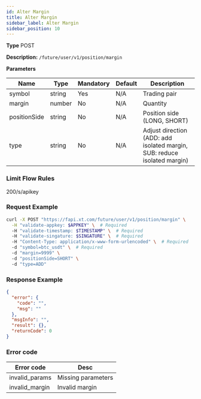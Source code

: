 ```yaml
---
id: Alter Margin
title: Alter Margin
sidebar_label: Alter Margin
sidebar_position: 10
---
```


**Type** POST

**Description:** `/future/user/v1/position/margin`

**Parameters**

| Name | Type | Mandatory | Default | Description |
| --- | --- | --- | --- | --- |
| symbol | string | Yes | N/A | Trading pair |
| margin | number | No | N/A | Quantity |
| positionSide | string | No | N/A | Position side (LONG, SHORT) |
| type | string | No | N/A | Adjust direction (ADD: add isolated margin, SUB: reduce isolated margin) |

### Limit Flow Rules

200/s/apikey

### Request Example

```bash title="Request"
curl -X POST "https://fapi.xt.com/future/user/v1/position/margin" \
  -H "validate-appkey: $APPKEY" \  # Required
  -H "validate-timestamp: $TIMESTAMP" \  # Required
  -H "validate-singature: $SINGATURE" \  # Required
  -H "Content-Type: application/x-www-form-urlencoded" \  # Required
  -d "symbol=btc_usdt" \  # Required
  -d "margin=9999" \ 
  -d "positionSide=SHORT" \ 
  -d "type=ADD"
```

### Response Example

```json title="Response"
{
  "error": {
    "code": "",
    "msg": ""
  },
  "msgInfo": "",
  "result": {},
  "returnCode": 0
}
```

### Error code

| Error code | Desc |
|-------------|------|
| invalid_params | Missing parameters |
| invalid_margin | Invalid margin |
